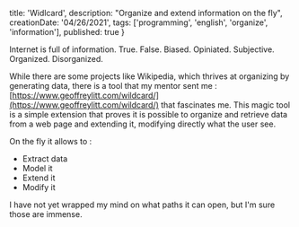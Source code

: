 
  title: 'Widlcard',
  description: "Organize and extend information on the fly",
  creationDate: '04/26/2021',
  tags: ['programming', 'english', 'organize', 'information'],
  published: true
}

<BlogPostLayout meta={meta}>
Internet is full of information. True. False. Biased. Opiniated. Subjective. Organized. Disorganized.

While there are some projects like Wikipedia, which thrives at organizing by generating data, there is a tool that my mentor sent me : [https://www.geoffreylitt.com/wildcard/](https://www.geoffreylitt.com/wildcard/) that fascinates me. This magic tool is a simple extension that proves it is possible to organize and retrieve data from a web page and extending it, modifying directly what the user see.

On the fly it allows to :
- Extract data
- Model it
- Extend it
- Modify it


I have not yet wrapped my mind on what paths it can open, but I'm sure those are immense.
</BlogPostLayout>